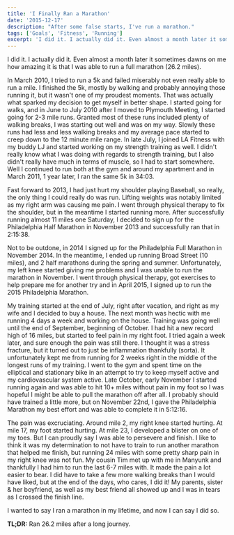```yaml
---
title: 'I Finally Ran a Marathon'
date: '2015-12-17'
description: "After some false starts, I've run a marathon."
tags: ['Goals', 'Fitness', 'Running']
excerpt: 'I did it. I actually did it. Even almost a month later it sometimes dawns on me how amazing it is that I was able to run a full marathon (26.2 miles).'
---
```


I did it. I actually did it. Even almost a month later it sometimes dawns on me how amazing it is that I was able to run a full marathon (26.2 miles).

In March 2010, I tried to run a 5k and failed miserably not even really able to run a mile. I finished the 5k, mostly by walking and probably annoying those running it, but it wasn't one of my proudest moments. That was actually what sparked my decision to get myself in better shape. I started going for walks, and in June to July 2010 after I moved to Plymouth Meeting, I started going for 2-3 mile runs. Granted most of these runs included plenty of walking breaks, I was starting out well and was on my way. Slowly these runs had less and less walking breaks and my average pace started to creep down to the 12 minute mile range. In late July, I joined LA Fitness with my buddy LJ and started working on my strength training as well. I didn't really know what I was doing with regards to strength training, but I also didn't really have much in terms of muscle, so I had to start somewhere. Well I continued to run both at the gym and around my apartment and in March 2011, 1 year later, I ran the same 5k in 34:03.

Fast forward to 2013, I had just hurt my shoulder playing Baseball, so really, the only thing I could really do was run. Lifting weights was notably limited as my right arm was causing me pain. I went through physical therapy to fix the shoulder, but in the meantime I started running more. After successfully running almost 11 miles one Saturday, I decided to sign up for the Philadelphia Half Marathon in November 2013 and successfully ran that in 2:15:38.

Not to be outdone, in 2014 I signed up for the Philadelphia Full Marathon in November 2014. In the meantime, I ended up running Broad Street (10 miles), and 2 half marathons during the spring and summer. Unfortunately, my left knee started giving me problems and I was unable to run the marathon in November. I went through physical therapy, got exercises to help prepare me for another try and in April 2015, I signed up to run the 2015 Philadelphia Marathon.

My training started at the end of July, right after vacation, and right as my wife and I decided to buy a house. The next month was hectic with me running 4 days a week and working on the house. Training was going well until the end of September, beginning of October. I had hit a new record high of 16 miles, but started to feel pain in my right foot. I tried again a week later, and sure enough the pain was still there. I thought it was a stress fracture, but it turned out to just be inflammation thankfully (sorta). It unfortunately kept me from running for 2 weeks right in the middle of the longest runs of my training. I went to the gym and spent time on the elliptical and stationary bike in an attempt to try to keep myself active and my cardiovascular system active. Late October, early November I started running again and was able to hit 10+ miles without pain in my foot so I was hopeful I might be able to pull the marathon off after all. I probably should have trained a little more, but on November 22nd, I gave the Philadelphia Marathon my best effort and was able to complete it in 5:12:16.

The pain was excruciating. Around mile 2, my right knee started hurting. At mile 17, my foot started hurting. At mile 23, I developed a blister on one of my toes. But I can proudly say I was able to persevere and finish. I like to think it was my determination to not have to train to run another marathon that helped me finish, but running 24 miles with some pretty sharp pain in my right knee was not fun. My cousin Tim met up with me in Manyunk and thankfully I had him to run the last 6-7 miles with. It made the pain a lot easier to bear. I did have to take a few more walking breaks than I would have liked, but at the end of the days, who cares, I did it! My parents, sister & her boyfriend, as well as my best friend all showed up and I was in tears as I crossed the finish line.

I wanted to say I ran a marathon in my lifetime, and now I can say I did so.

<PostImage
    src="/images/posts/2015-12-17-i-finally-ran-a-marathon/marathon-complete.jpg"
    alt="Me finishing the 2015 Philadelphia Marathon"
    width={1920}
    height={970}
    centered
    shadowed
/>

**TL;DR:** Ran 26.2 miles after a long journey.
